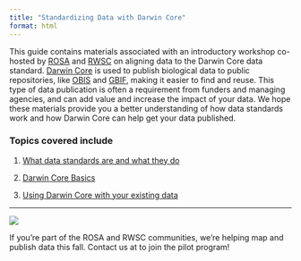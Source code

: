 ```yaml
---
title: "Standardizing Data with Darwin Core"
format: html
---
```


This guide contains materials associated with an introductory workshop co-hosted by [ROSA](https://www.rosascience.org/) and [RWSC](https://rwsc.org/) on aligning data to the Darwin Core data standard.  [Darwin Core](https://dwc.tdwg.org/) is used to publish biological data to public repositories, like [OBIS](https://obis.org/) and [GBIF](https://www.gbif.org/), making it easier to find and reuse. This type of data publication is often a requirement from funders and managing agencies, and can add value and increase the impact of your data. We hope these materials provide you a better understanding of how data standards work and how Darwin Core can help get your data published.


### Topics covered include

1. [What data standards are and what they do](./data-standards.html)

2. [Darwin Core Basics](./dwc-basics.html) 

3. [Using Darwin Core with your existing data](./align-your-data.html)

 

--------

::: {.image-text-container}
::: {.image-section}
![](img/peep-standing-17.svg){.contact-image}
:::

::: {.text-section}
If you're part of the ROSA and RWSC communities, we're helping map and publish data this fall. Contact us at <span class="email-contact"><span data-name="kate" data-domain="intertidal" data-tld="agency"></span></span> to join the pilot program!
:::
:::


